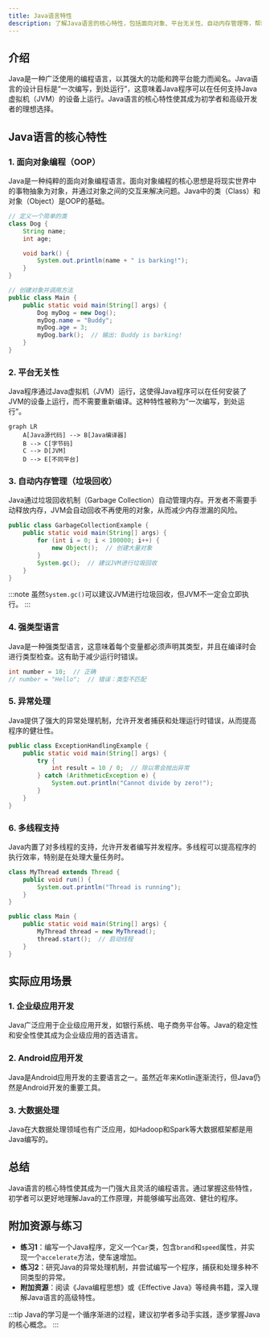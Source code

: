 ```yaml
---
title: Java语言特性
description: 了解Java语言的核心特性，包括面向对象、平台无关性、自动内存管理等，帮助初学者掌握Java的基础知识。
---
```


## 介绍

Java是一种广泛使用的编程语言，以其强大的功能和跨平台能力而闻名。Java语言的设计目标是“一次编写，到处运行”，这意味着Java程序可以在任何支持Java虚拟机（JVM）的设备上运行。Java语言的核心特性使其成为初学者和高级开发者的理想选择。

## Java语言的核心特性

### 1. 面向对象编程（OOP）

Java是一种纯粹的面向对象编程语言。面向对象编程的核心思想是将现实世界中的事物抽象为对象，并通过对象之间的交互来解决问题。Java中的类（Class）和对象（Object）是OOP的基础。

```java
// 定义一个简单的类
class Dog {
    String name;
    int age;

    void bark() {
        System.out.println(name + " is barking!");
    }
}

// 创建对象并调用方法
public class Main {
    public static void main(String[] args) {
        Dog myDog = new Dog();
        myDog.name = "Buddy";
        myDog.age = 3;
        myDog.bark();  // 输出: Buddy is barking!
    }
}
```

### 2. 平台无关性

Java程序通过Java虚拟机（JVM）运行，这使得Java程序可以在任何安装了JVM的设备上运行，而不需要重新编译。这种特性被称为“一次编写，到处运行”。

```mermaid
graph LR
    A[Java源代码] --> B[Java编译器]
    B --> C[字节码]
    C --> D[JVM]
    D --> E[不同平台]
```

### 3. 自动内存管理（垃圾回收）

Java通过垃圾回收机制（Garbage Collection）自动管理内存。开发者不需要手动释放内存，JVM会自动回收不再使用的对象，从而减少内存泄漏的风险。

```java
public class GarbageCollectionExample {
    public static void main(String[] args) {
        for (int i = 0; i < 100000; i++) {
            new Object();  // 创建大量对象
        }
        System.gc();  // 建议JVM进行垃圾回收
    }
}
```

:::note
虽然`System.gc()`可以建议JVM进行垃圾回收，但JVM不一定会立即执行。
:::

### 4. 强类型语言

Java是一种强类型语言，这意味着每个变量都必须声明其类型，并且在编译时会进行类型检查。这有助于减少运行时错误。

```java
int number = 10;  // 正确
// number = "Hello";  // 错误：类型不匹配
```

### 5. 异常处理

Java提供了强大的异常处理机制，允许开发者捕获和处理运行时错误，从而提高程序的健壮性。

```java
public class ExceptionHandlingExample {
    public static void main(String[] args) {
        try {
            int result = 10 / 0;  // 除以零会抛出异常
        } catch (ArithmeticException e) {
            System.out.println("Cannot divide by zero!");
        }
    }
}
```

### 6. 多线程支持

Java内置了对多线程的支持，允许开发者编写并发程序。多线程可以提高程序的执行效率，特别是在处理大量任务时。

```java
class MyThread extends Thread {
    public void run() {
        System.out.println("Thread is running");
    }
}

public class Main {
    public static void main(String[] args) {
        MyThread thread = new MyThread();
        thread.start();  // 启动线程
    }
}
```

## 实际应用场景

### 1. 企业级应用开发

Java广泛应用于企业级应用开发，如银行系统、电子商务平台等。Java的稳定性和安全性使其成为企业级应用的首选语言。

### 2. Android应用开发

Java是Android应用开发的主要语言之一。虽然近年来Kotlin逐渐流行，但Java仍然是Android开发的重要工具。

### 3. 大数据处理

Java在大数据处理领域也有广泛应用，如Hadoop和Spark等大数据框架都是用Java编写的。

## 总结

Java语言的核心特性使其成为一门强大且灵活的编程语言。通过掌握这些特性，初学者可以更好地理解Java的工作原理，并能够编写出高效、健壮的程序。

## 附加资源与练习

- **练习1**：编写一个Java程序，定义一个`Car`类，包含`brand`和`speed`属性，并实现一个`accelerate`方法，使车速增加。
- **练习2**：研究Java的异常处理机制，并尝试编写一个程序，捕获和处理多种不同类型的异常。
- **附加资源**：阅读《Java编程思想》或《Effective Java》等经典书籍，深入理解Java语言的高级特性。

:::tip
Java的学习是一个循序渐进的过程，建议初学者多动手实践，逐步掌握Java的核心概念。
:::